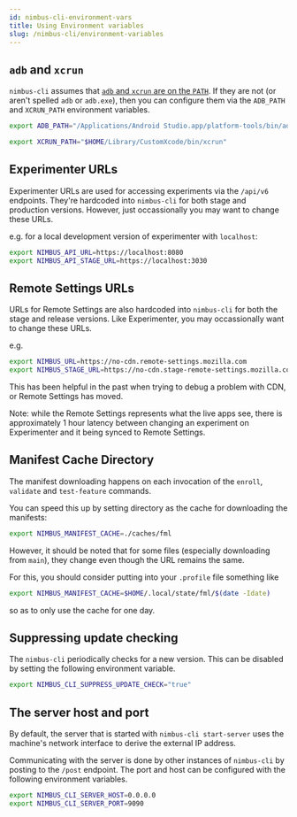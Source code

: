 ```yaml
---
id: nimbus-cli-environment-vars
title: Using Environment variables
slug: /nimbus-cli/environment-variables
---
```


## `adb` and `xcrun`

`nimbus-cli` assumes that [`adb` and `xcrun` are on the `PATH`](/nimbus-cli/install#rerequisites). If they are not (or aren't spelled `adb` or `adb.exe`), then you can configure them via the `ADB_PATH` and `XCRUN_PATH` environment variables.

```sh
export ADB_PATH="/Applications/Android Studio.app/platform-tools/bin/adb"
```

```sh
export XCRUN_PATH="$HOME/Library/CustomXcode/bin/xcrun"
```

## Experimenter URLs

Experimenter URLs are used for accessing experiments via the `/api/v6` endpoints. They're hardcoded into `nimbus-cli` for both stage and production versions. However, just occassionally you may want to change these URLs.

e.g. for a local development version of experimenter with `localhost`:

```sh
export NIMBUS_API_URL=https://localhost:8080
export NIMBUS_API_STAGE_URL=https://localhost:3030
```

## Remote Settings URLs

URLs for Remote Settings are also hardcoded into `nimbus-cli` for both the stage and release versions. Like Experimenter, you may occassionally want to change these URLs.

e.g.

```sh
export NIMBUS_URL=https://no-cdn.remote-settings.mozilla.com
export NIMBUS_STAGE_URL=https://no-cdn.stage-remote-settings.mozilla.com
```

This has been helpful in the past when trying to debug a problem with CDN, or Remote Settings has moved.

Note: while the Remote Settings represents what the live apps see, there is approximately 1 hour latency between changing an experiment on Experimenter and it being synced to Remote Settings.

## Manifest Cache Directory

The manifest downloading happens on each invocation of the `enroll`, `validate` and `test-feature` commands.

You can speed this up by setting directory as the cache for downloading the manifests:

```sh
export NIMBUS_MANIFEST_CACHE=./caches/fml
```

However, it should be noted that for some files (especially downloading from `main`), they change even though the URL remains the same.

For this, you should consider putting into your `.profile` file something like

```sh
export NIMBUS_MANIFEST_CACHE=$HOME/.local/state/fml/$(date -Idate)
```

so as to only use the cache for one day.

## Suppressing update checking

The `nimbus-cli` periodically checks for a new version. This can be disabled by setting the following environment variable.

```sh
export NIMBUS_CLI_SUPPRESS_UPDATE_CHECK="true"
```

## The server host and port

By default, the server that is started with `nimbus-cli start-server` uses the machine's network interface to derive the external IP address.

Communicating with the server is done by other instances of `nimbus-cli` by posting to the `/post` endpoint. The port and host can be configured with the following environment variables.

```sh
export NIMBUS_CLI_SERVER_HOST=0.0.0.0
export NIMBUS_CLI_SERVER_PORT=9090
```
